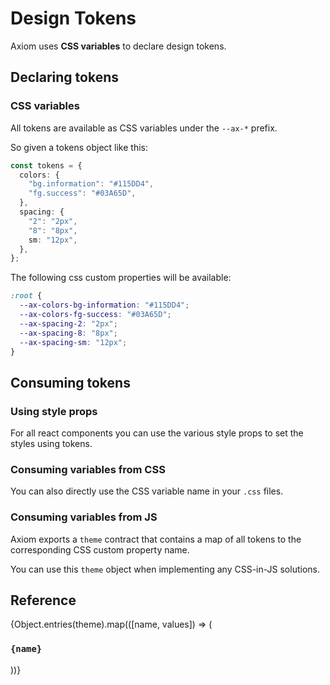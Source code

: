 

# Design Tokens

Axiom uses **CSS variables** to declare design tokens.

## Declaring tokens

### CSS variables

All tokens are available as CSS variables under the `--ax-*` prefix.

So given a tokens object like this:

```ts
const tokens = {
  colors: {
    "bg.information": "#115DD4",
    "fg.success": "#03A65D",
  },
  spacing: {
    "2": "2px",
    "8": "8px",
    sm: "12px",
  },
};
```

The following css custom properties will be available:

```css
:root {
  --ax-colors-bg-information: "#115DD4";
  --ax-colors-fg-success: "#03A65D";
  --ax-spacing-2: "2px";
  --ax-spacing-8: "8px";
  --ax-spacing-sm: "12px";
}
```

## Consuming tokens

### Using style props

For all react components you can use the various style props to set the styles using tokens.

<Demo component={PropUsage} />

### Consuming variables from CSS

You can also directly use the CSS variable name in your `.css` files.

<Demo component={CssUsage} />

### Consuming variables from JS

Axiom exports a `theme` contract that contains a map of all tokens to the corresponding CSS custom property name.

You can use this `theme` object when implementing any CSS-in-JS solutions.

<Demo component={JsUsage} />

## Reference

{Object.entries(theme).map(([name, values]) => (

<Fragment key={name}>
  <h3 id={name}>
    <code>{name}</code>
  </h3>
  <Scale hidePixels hidePreview values={values} />
</Fragment>
))}
